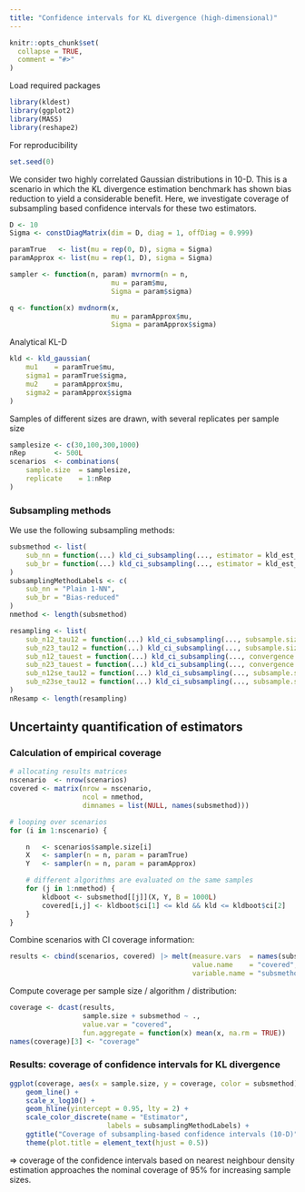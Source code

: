 ```yaml
---
title: "Confidence intervals for KL divergence (high-dimensional)"
---
```


```r
knitr::opts_chunk$set(
  collapse = TRUE,
  comment = "#>"
)
```

Load required packages

```r
library(kldest)
library(ggplot2)
library(MASS)
library(reshape2)
```

For reproducibility 

```r
set.seed(0)
```

We consider two highly correlated Gaussian distributions in 10-D. 
This is a scenario in which the KL divergence estimation benchmark has shown 
bias reduction to yield a considerable benefit. 
Here, we investigate coverage of subsampling based confidence intervals for 
these two estimators. 

```r
D <- 10
Sigma <- constDiagMatrix(dim = D, diag = 1, offDiag = 0.999)
```


```r
paramTrue   <- list(mu = rep(0, D), sigma = Sigma)
paramApprox <- list(mu = rep(1, D), sigma = Sigma)
```


```r
sampler <- function(n, param) mvrnorm(n = n, 
                         mu = param$mu,   
                         Sigma = param$sigma)
```


```r
q <- function(x) mvdnorm(x, 
                         mu = paramApprox$mu, 
                         Sigma = paramApprox$sigma)
```

Analytical KL-D

```r
kld <- kld_gaussian(
    mu1    = paramTrue$mu,
    sigma1 = paramTrue$sigma,
    mu2    = paramApprox$mu,
    sigma2 = paramApprox$sigma
)
```

Samples of different sizes are drawn, with several replicates per sample size

```r
samplesize <- c(30,100,300,1000)
nRep       <- 500L
scenarios  <- combinations(
    sample.size  = samplesize,
    replicate    = 1:nRep
)
```

### Subsampling methods

We use the following subsampling methods:

```r
subsmethod <- list(
    sub_nn = function(...) kld_ci_subsampling(..., estimator = kld_est_nn), 
    sub_br = function(...) kld_ci_subsampling(..., estimator = kld_est_brnn)
)
subsamplingMethodLabels <- c(
    sub_nn = "Plain 1-NN",
    sub_br = "Bias-reduced"
)
nmethod <- length(subsmethod)
```

```r
resampling <- list(
    sub_n12_tau12 = function(...) kld_ci_subsampling(..., subsample.size = function(n) n^(1/2)), 
    sub_n23_tau12 = function(...) kld_ci_subsampling(..., subsample.size = function(n) n^(2/3)), 
    sub_n12_tauest = function(...) kld_ci_subsampling(..., convergence.rate = NULL, subsample.size = function(n) n^(1/2)), 
    sub_n23_tauest = function(...) kld_ci_subsampling(..., convergence.rate = NULL, subsample.size = function(n) n^(2/3)), 
    sub_n12se_tau12 = function(...) kld_ci_subsampling(..., subsample.size = function(n) n^(1/2), method = "se"),
    sub_n23se_tau12 = function(...) kld_ci_subsampling(..., subsample.size = function(n) n^(2/3), method = "se")
)
nResamp <- length(resampling)
```

## Uncertainty quantification of estimators

### Calculation of empirical coverage 

```r
# allocating results matrices
nscenario  <- nrow(scenarios)
covered <- matrix(nrow = nscenario, 
                  ncol = nmethod, 
                  dimnames = list(NULL, names(subsmethod)))

# looping over scenarios
for (i in 1:nscenario) {

    n   <- scenarios$sample.size[i]
    X   <- sampler(n = n, param = paramTrue)
    Y   <- sampler(n = n, param = paramApprox)

    # different algorithms are evaluated on the same samples
    for (j in 1:nmethod) {
        kldboot <- subsmethod[[j]](X, Y, B = 1000L)
        covered[i,j] <- kldboot$ci[1] <= kld && kld <= kldboot$ci[2]
    }
}
```

Combine scenarios with CI coverage information:

```r
results <- cbind(scenarios, covered) |> melt(measure.vars  = names(subsmethod),
                                             value.name    = "covered",
                                             variable.name = "subsmethod") 
```

Compute coverage per sample size / algorithm / distribution:

```r
coverage <- dcast(results, 
                  sample.size + subsmethod ~ ., 
                  value.var = "covered", 
                  fun.aggregate = function(x) mean(x, na.rm = TRUE))
names(coverage)[3] <- "coverage"
```

### Results: coverage of confidence intervals for KL divergence

```r
ggplot(coverage, aes(x = sample.size, y = coverage, color = subsmethod)) + 
    geom_line() + 
    scale_x_log10() +
    geom_hline(yintercept = 0.95, lty = 2) + 
    scale_color_discrete(name = "Estimator",
                        labels = subsamplingMethodLabels) +
    ggtitle("Coverage of subsampling-based confidence intervals (10-D)") +
    theme(plot.title = element_text(hjust = 0.5))
```

$\Rightarrow$ coverage of the confidence intervals based on nearest neighbour 
density estimation approaches the nominal coverage of 95% for increasing sample 
sizes. 


